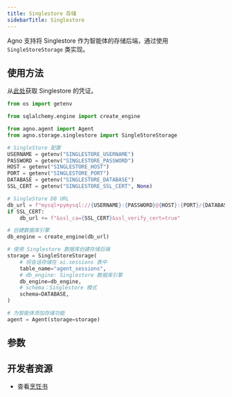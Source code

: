 ```yaml
---
title: Singlestore 存储
sidebarTitle: Singlestore
---
```

Agno 支持将 Singlestore 作为智能体的存储后端，通过使用 `SingleStoreStorage` 类实现。

## 使用方法

从[此处](https://portal.singlestore.com/)获取 Singlestore 的凭证。

```python singlestore_storage_for_agent.py
from os import getenv

from sqlalchemy.engine import create_engine

from agno.agent import Agent
from agno.storage.singlestore import SingleStoreStorage

# SingleStore 配置
USERNAME = getenv("SINGLESTORE_USERNAME")
PASSWORD = getenv("SINGLESTORE_PASSWORD")
HOST = getenv("SINGLESTORE_HOST")
PORT = getenv("SINGLESTORE_PORT")
DATABASE = getenv("SINGLESTORE_DATABASE")
SSL_CERT = getenv("SINGLESTORE_SSL_CERT", None)

# SingleStore DB URL
db_url = f"mysql+pymysql://{USERNAME}:{PASSWORD}@{HOST}:{PORT}/{DATABASE}?charset=utf8mb4"
if SSL_CERT:
    db_url += f"&ssl_ca={SSL_CERT}&ssl_verify_cert=true"

# 创建数据库引擎
db_engine = create_engine(db_url)

# 使用 Singlestore 数据库创建存储后端
storage = SingleStoreStorage(
    # 将会话存储在 ai.sessions 表中
    table_name="agent_sessions",
    # db_engine: Singlestore 数据库引擎
    db_engine=db_engine,
    # schema：Singlestore 模式
    schema=DATABASE,
)

# 为智能体添加存储功能
agent = Agent(storage=storage)
```

## 参数

<Snippet file="storage-s2-params.mdx" />

## 开发者资源

- 查看[烹饪书](https://github.com/agno-agi/agno/blob/main/cookbook/storage/singlestore_storage/singlestore_storage_for_agent.py)